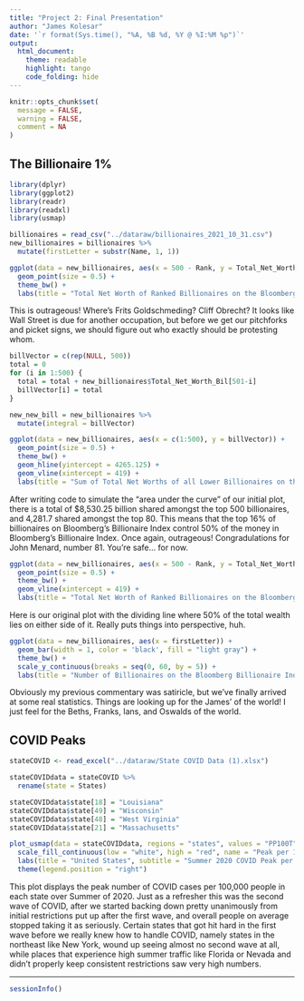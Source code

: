 ```yaml
---
title: "Project 2: Final Presentation"
author: "James Kolesar"
date: '`r format(Sys.time(), "%A, %B %d, %Y @ %I:%M %p")`'
output: 
  html_document: 
    theme: readable
    highlight: tango
    code_folding: hide
---
```


```r
knitr::opts_chunk$set(
  message = FALSE,
  warning = FALSE,
  comment = NA
)
```

## The Billionaire 1%

```r
library(dplyr)
library(ggplot2)
library(readr)
library(readxl)
library(usmap)

billionaires = read_csv("../dataraw/billionaires_2021_10_31.csv")
new_billionaires = billionaires %>%
  mutate(firstLetter = substr(Name, 1, 1))

ggplot(data = new_billionaires, aes(x = 500 - Rank, y = Total_Net_Worth_Bil)) +
  geom_point(size = 0.5) +
  theme_bw() +
  labs(title = "Total Net Worth of Ranked Billionaires on the Bloomberg Billionaire Index", y = "Net Worth in Billions", x = "Rank on the Index (1 = Poorest, 500 = Least Poor)")
```

This is outrageous! Where's Frits Goldschmeding? Cliff Obrecht? It looks like Wall Street is due for another occupation, but before we get our pitchforks and picket signs, we should figure out who exactly should be protesting whom.

```r
billVector = c(rep(NULL, 500))
total = 0
for (i in 1:500) {
  total = total + new_billionaires$Total_Net_Worth_Bil[501-i]
  billVector[i] = total
}

new_new_bill = new_billionaires %>%
  mutate(integral = billVector)

ggplot(data = new_billionaires, aes(x = c(1:500), y = billVector)) +
  geom_point(size = 0.5) +
  theme_bw() +
  geom_hline(yintercept = 4265.125) +
  geom_vline(xintercept = 419) +
  labs(title = "Sum of Total Net Worths of all Lower Billionaires on the Index", y = "Sum of Net Worths in Billions", x = "Index Ranking")
```

After writing code to simulate the "area under the curve" of our initial plot, there is a total of $8,530.25 billion shared amongst the top 500 billionaires, and 4,281.7 shared amongst the top 80. This means that the top 16% of billionaires on Bloomberg's Billionaire Index control 50% of the money in Bloomberg's Billionaire Index. Once again, outrageous! Congradulations for John Menard, number 81. You're safe... for now. 

```r
ggplot(data = new_billionaires, aes(x = 500 - Rank, y = Total_Net_Worth_Bil)) +
  geom_point(size = 0.5) +
  theme_bw() +
  geom_vline(xintercept = 419) +
  labs(title = "Total Net Worth of Ranked Billionaires on the Bloomberg Billionaire Index", y = "Net Worth in Billions", x = "Rank on the Index (1 = Poorest, 500 = Least Poor)")
```

Here is our original plot with the dividing line where 50% of the total wealth lies on either side of it. Really puts things into perspective, huh.

```r
ggplot(data = new_billionaires, aes(x = firstLetter)) +
  geom_bar(width = 1, color = 'black', fill = "light gray") +
  theme_bw() +
  scale_y_continuous(breaks = seq(0, 60, by = 5)) +
  labs(title = "Number of Billionaires on the Bloomberg Billionaire Index by First Initial", y = "Number of Billionaires", x = "First Initial")
```

Obviously my previous commentary was satiricle, but we've finally arrived at some real statistics. Things are looking up for the James' of the world! I just feel for the Beths, Franks, Ians, and Oswalds of the world.

## COVID Peaks

```r
stateCOVID <- read_excel("../dataraw/State COVID Data (1).xlsx")

stateCOVIDdata = stateCOVID %>%
  rename(state = States)

stateCOVIDdata$state[18] = "Louisiana"
stateCOVIDdata$state[49] = "Wisconsin"
stateCOVIDdata$state[48] = "West Virginia"
stateCOVIDdata$state[21] = "Massachusetts"

plot_usmap(data = stateCOVIDdata, regions = "states", values = "PP100T", color = "maroon") +
  scale_fill_continuous(low = "white", high = "red", name = "Peak per 100,000", label = scales::comma) + 
  labs(title = "United States", subtitle = "Summer 2020 COVID Peak per 100,000") +
  theme(legend.position = "right")
```

This plot displays the peak number of COVID cases per 100,000 people in each state over Summer of 2020. Just as a refresher this was the second wave of COVID, after we started backing down pretty unanimously from initial restrictions put up after the first wave, and overall people on average stopped taking it as seriously. Certain states that got hit hard in the first wave before we really knew how to handle COVID, namely states in the northeast like New York, wound up seeing almost no second wave at all, while places that experience high summer traffic like Florida or Nevada and didn't properly keep consistent restrictions saw very high numbers.








***
```r
sessionInfo()
```

